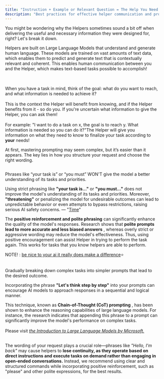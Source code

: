 ```yaml
---
title: "​​Instruction + Example or Relevant Question = The Help You Need.​"
description: "Best practices for effective helper communication and prompt optimization techniques."
---
```


You might be wondering why the Helpers sometimes sound a bit off when delivering the useful and necessary information they were designed for, right? Let's break it down.

Helpers are built on Large Language Models that understand and generate human language. These models are trained on vast amounts of text data, which enables them to predict and generate text that is contextually relevant and coherent. This enables human communication between you and the Helper, which makes text-based tasks possible to accomplish!  
​  
​


When you have a task in mind, think of the goal: what do you want to reach, and what information is needed to achieve it?   
​  
This is the context the Helper will benefit from knowing, and if the Helper benefits from it - so do you. If you're uncertain what information to give the Helper, you can ask them!   
​  
For example: "I want to do a task on x, the goal is to reach y. What information is needed so you can do it?"The Helper will give you information on what they need to know to finalize your task according to **your** needs!

At first, mastering prompting may seem complex, but it’s easier than it appears. The key lies in how you structure your request and choose the right wording.

##   
  
Phrases like “your task is” or “you must” WON'T give the model a better understanding of its tasks and priorities.  


Using strict phrasing like **"your task is..."** or **"you must..."** does not improve the model's understanding of its tasks and priorities. Moreover, **"threatening"** or penalizing the model for undesirable outcomes can lead to unpredictable behavior or even attempts to bypass restrictions, raising serious AI safety concerns. — "[Time](https://time.com/7202784/ai-research-strategic-lying/)"

The **positive reinforcement and polite phrasing** can significantly enhance the quality of the model's responses. Research shows that **polite prompts lead to more accurate and less biased answers** , whereas overly strict or aggressive wording may reduce the model's effectiveness. Thus, using positive encouragement can assist Helper in trying to perform the task again. This works for tasks that you know helpers are able to perform.

NOTE! : [be nice to your ai it really does make a difference](https://www.thetimes.com/uk/technology-uk/article/be-nice-to-your-ai-it-really-does-make-a-difference-89ftllnz8?)⭐️

##   
  
Gradually breaking down complex tasks into simpler prompts that lead to the desired outcome.  


Incorporating the phrase **"Let's think step by step"** into your prompts can encourage AI models to approach responses in a sequential and logical manner. 

This technique, known as **Chain-of-Thought (CoT) prompting** , has been shown to enhance the reasoning capabilities of large language models. For instance, the research indicates that appending this phrase to a prompt can significantly improve the model's performance on complex tasks.   
​  
Please visit _[the Introduction to Large Language Models by Microsoft.](https://learn.microsoft.com/en-us/training/modules/introduction-large-language-models/)_  
​ 

The wording of your request plays a crucial role—phrases like _"Hello, I'm back"_ may cause helpers to **lose continuity, as they operate based on direct instructions and execute tasks on demand rather than engaging in open-ended conversations.** Instead, we recommend using clear and structured commands while incorporating positive reinforcement, such as "please" and other polite expressions, for the best results.